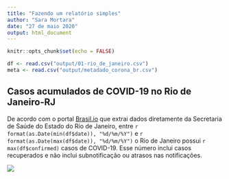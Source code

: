 ```yaml
---
title: "Fazendo um relatório simples"
author: "Sara Mortara"
date: "27 de maio 2020"
output: html_document
---
```


```r
knitr::opts_chunk$set(echo = FALSE)
```

```r
df <- read.csv("output/01-rio_de_janeiro.csv")
meta <- read.csv("output/metadado_corona_br.csv")
```

## Casos acumulados de COVID-19 no Rio de Janeiro-RJ

De acordo com o portal [Brasil.io](`r meta$fonte`) que extrai dados diretamente da Secretaria de Saúde do Estado do Rio de Janeiro, entre `r format(as.Date(min(df$date)), "%d/%m/%Y")` e `r format(as.Date(max(df$date)), "%d/%m/%Y")` o Rio de Janeiro possui `r max(df$confirmed)` casos de COVID-19. Esse número inclui casos recuperados e não inclui subnotificação ou atrasos nas notificações. 

![](../figs/02-rj_dados_brutos.png)
